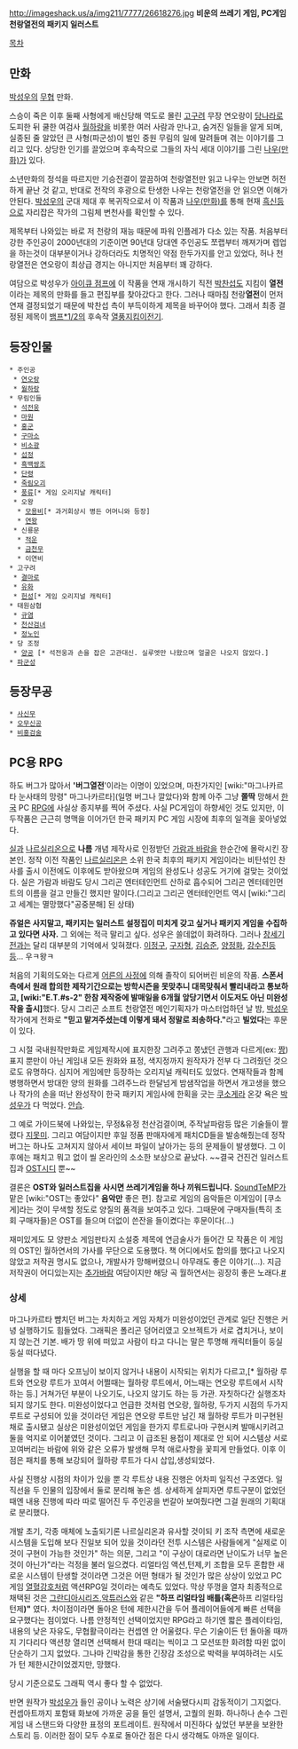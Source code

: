 http://imageshack.us/a/img211/7777/26618276.jpg
'''비운의 쓰레기 게임, PC게임 천랑열전의 패키지 일러스트''' 

[[목차]]

== 만화 ==
[[박성우]]의 [[무협]] 만화.

스승이 죽은 이후 둘째 사형에게 배신당해 역도로 몰린 [[고구려]] 무장 연오랑이 [[당]]나라로 도피한 뒤 쿨한 여검사 [[월하랑]]을 비롯한 여러 사람과 만나고, 숨겨진 일들을 알게 되며, 실종된 줄 알았던 큰 사형(파군성)이 벌인 중원 무림의 일에 말려들며 겪는 이야기를 그리고 있다. 상당한 인기를 끌었으며 후속작으로 그들의 자식 세대 이야기를 그린 [[나우(만화)]]가 있다. 

소년만화의 정석을 따르지만 기승전결이 깔끔하여 천랑열전만 읽고 나우는 안보면 허전하게 끝난 것 같고, 반대로 전작의 후광으로 탄생한 나우는 천랑열전을 안 읽으면 이해가 안된다.  [[박성우]]의 군대 제대 후 복귀작으로서 이 작품과 [[나우(만화)]]를 통해 현재 [[흑신]]등으로 자리잡은 작가의 그림체 변천사를 확인할 수 있다.

제목부터 나와있는 바로 저 천랑의 재능 때문에 파워 인플레가 다소 있는 작품. 처음부터 강한 주인공이 2000년대의 기준이면 90년대 당대엔 주인공도 쪼랩부터 깨져가며 렙업을 하는것이 대부분이거나 강하더라도 치명적인 약점 한두가지를 안고 있었다, 허나 천랑열전은 연오랑이 최상급 경지는 아니지만 처음부터 꽤 강하다. 

여담으로 박성우가 [[아이큐 점프]]에 이 작품을 연재 개시하기 직전 [[박찬섭]]도 지킴이 '''열전'''이라는 제목의 만화를 들고 편집부를 찾아갔다고 한다. 그러나 때마침 천랑'''열전'''이 먼저 연재 결정되었기 때문에 박찬섭 측이 부득이하게 제목을 바꾸어야 했다. 그래서 최종 결정된 제목이 [[뱀프*1/2]]의 후속작 [[열풍지킴이전기]].

== 등장인물 ==
 * 주인공
  * [[연오랑]]
  * [[월하랑]]
 * 무림인들
  * [[석전웅]]
  * [[마원]]
  * [[홍군]]
  * [[구마소]]
  * [[비소광]]
  * [[섭정]]
  * [[흑백쌍조]]
  * [[단령]]
  * [[죽림오괴]]
  * [[풍류]][* 게임 오리지날 캐릭터]
  * 오왕
   * [[모용비]][* 과거회상시 병든 어머니와 등장]
   * [[연왕]]
  * 신룡문
   * [[적운]]
   * [[금천무]]
   * 이연비
 * 고구려
  * [[결마로]]
  * [[유화]]
  * [[헌성]][* 게임 오리지널 캐릭터]
 * 태원삼협
  * [[규염]]
  * [[천산검녀]]
  * [[정노인]]
 * 당 조정
  * [[양공]] [* 석전웅과 손을 잡은 고관대신. 실루엣만 나왔으며 얼굴은 나오지 않았다.]
 * [[파군성]]
== 등장무공 ==
 * [[사신무]]
 * [[오무신공]]
 * [[비홍검술]]
== PC용 RPG ==
하도 버그가 많아서 ''''버그열전''''이라는 이명이 있었으며, 마찬가지인 [wiki:"마그나카르타 눈사태의 망령" 마그나카르타](일명 버그나 깔았다)와 함께 아주 그냥 '''쫄딱''' 망해서 [[한국]] PC [[RPG]]에 사실상 종지부를 찍어 주셨다. 사실 PC게임이 하향세인 것도 있지만, 이 두작품은 근근히 명맥을 이어가던 한국 패키지 PC 게임 시장에 최후의 일격을 꽂아넣었다. 

[[실]]과 [[나르실리온]]으로 '''나름''' 개념 제작사로 인정받던 [[가람과 바람]]을 한순간에 몰락시킨 장본인. 정작 이전 작품인 [[나르실리온]]은 소위 한국 최후의 패키지 게임이라는 비탄섞인 찬사를 출시 이전에도 이후에도 받아왔으며 게임의 완성도나 성공도 거기에 걸맞는 것이었다. 실은 가람과 바람도 당시 그리곤 엔터테인먼트 산하로 흡수되어 그리곤 엔터테인먼트의 이름을 걸고 만들긴 했지만 말이다.(그리고 그리곤 엔터테인먼트 역시 [wiki:"그리고 세계는 멸망했다"공중분해] 된 상태)

'''쥬얼은 사지말고, 패키지는 일러스트 설정집이 미치게 갖고 싶거나 패키지 게임을 수집하고 있다면 사자.''' 그 외에는 적극 말리고 싶다. 성우은 쓸데없이 화려하다. 그러나 [[창세기전]]과는 달리 대부분의 기억에서 잊혀졌다. [[이정구]], [[구자형]], [[김승준]], [[양정화]], [[강수진]]등등… 우ㅋ왕ㅋ
 
처음의 기획의도와는 다르게 [[어른의 사정]]에 의해 졸작이 되어버린 비운의 작품. '''스폰서측에서 원래 합의한 제작기간으로는 방학시즌을 못맞추니 대목맞춰서 빨리내라고 통보하고, [wiki:"E.T.#s-2" 한참 제작중에 발매일을 6개월 앞당기면서 이도저도 아닌 미완성작을 출시]'''했다. 당시 그리곤 소프트 천랑열전 메인기획자가 마스터업하던 날 밤, [[박성우]] 작가에게 전화로 '''"믿고 맡겨주셨는데 이렇게 돼서 정말로 죄송하다."'''라고 '''빌었다'''는 후문이 있다.

그 시절 국내원작만화로 게임제작시에 표지한장 그려주고 쫑냈던 관행과 다르게(ex: [[짱]]) 표지 뿐만이 아닌 게임내 모든 원화와 표정, 색지정까지 원작자가 전부 다 그려줬던 것으로도 유명하다. 심지어 게임에만 등장하는 오리지널 캐릭터도 있었다. 연재작들과 함께 병행하면서 방대한 양의 원화를 그려주느라 한달넘게 밤샘작업을 하면서 개고생을 했으나 작가의 손을 떠난 완성작이 한국 패키지 게임사에 한획을 긋는 [[쿠소게]]라 온갖 욕은 [[박성우]]가 다 먹었다. [[안습]].

그 예로 가이드북에 나와있는, 무정&유정 천산검결이며, 주작날파람등 많은 기술들이 짤렸다 [[지못미]]. 그리고 여담이지만 후일 정품 판매자에게 패치CD들을 발송해줬는데 정작 버그는 하나도 고쳐지지 않아서 세이브 파일이 날아가는 등의 문제들이 발생했다. 그 이 후에는 패치고 뭐고 없이 씰 온라인의 소소한 보상으로 끝났다. ~~결국 건진건 일러스트집과 [[OST]]시디 뿐~~

결론은 '''OST와 일러스트집을 사시면 쓰레기게임을 하나 끼워드립니다.''' [[SoundTeMP]]가 맡은 [wiki:"OST는 좋았다" '''음악만''' 좋은 편]. 참고로 게임의 음악들은 이게임이 [쿠소게]라는 것이 무색할 정도로 양질의 품격을 보여주고 있다. 그때문에 구매자들(특히 초회 구매자들)은 OST를 들으며 더없이 쓴잔을 들이켰다는 후문이다(…)

재미있게도 모 양판소 게임판타지 소설중 제목에 연금술사가 들어간 모 작품은 이 게임의 OST인 월하연서의 가사를 무단으로 도용했다. 책 어디에서도 합의를 했다고 나오지 않았고 저작권 명시도 없으나, 개발사가 망해버렸으니 아무래도 좋은 이야기(...). 지금 저작권이 어디있는지는 [[추가바람]] 여담이지만 해당 곡 월하연서는 굉장히 좋은 노래다.[http://mandong.pe.kr/50159083027 #]

=== 상세 ===
마그나카르타 뺨치던 버그는 차치하고 게임 자체가 미완성이었던 관계로 일단 진행은 커녕 실행하기도 힘들었다. 그래픽은 폴리곤 덩어리였고 오브젝트가 서로 겹치거나, 보이지 않는건 기본. 배가 땅 위에 떠있고 사람이 타고 다니는 말은 투명해 캐릭터들이 둥실둥실 떠다녔다.

실행을 할 때 마다 오프닝이 보이지 않거나 내용이 시작되는 위치가 다르고,[* 월하랑 루트와 연오랑 루트가 꼬여서 어쩔때는 월하랑 루트에서, 어느때는 연오랑 루트에서 시작하는 등.] 거쳐가던 부분이 나오기도, 나오지 않기도 하는 등 가관. 자칫하다간 실행조차 되지 않기도 한다. 미완성이었다고 언급한 것처럼 연오랑, 월하랑, 두가지 시점의 두가지 루트로 구성되어 있을 것이라던 게임은 연오랑 루트만 남긴 채 월하랑 루트가 미구현된 채로 출시됐고 실상은 미완성이었던 게임을 한가지 루트로나마 구현시켜 발매시키려고 둘을 억지로 이어붙였던 것이다. 그리고 이 급조된 용접이 제대로 안 되어 시스템상 서로 꼬여버리는 바람에 위와 같은 오류가 발생해 무척 애로사항을 꽃피게 만들었다. 이후 이 점은 패치를 통해 보강되어 월하랑 루트가 다시 삽입,생성되었다. 

사실 진행상 시점의 차이가 있을 뿐 각 루트상 내용 진행은 어차피 일직선 구조였다. 일직선을 두 인물의 입장에서 둘로 분리해 놓은 셈. 상세하게 살피자면 루트구분이 없었던 때엔 내용 진행에 따라 따로 떨어진 두 주인공을 번갈아 보여줬다면 그걸 원래의 기획대로 분리했다.

개발 초기, 각종 매체에 노출되기론 나르실리온과 유사할 것이되 키 조작 측면에 새로운 시스템을 도입해 보다 진일보 되어 있을 것이라던 전투 시스템은 사람들에게 "실제로 이것이 구현이 가능한 것인가" 하는 의문, 그리고 "이 구상이 대로라면 난이도가 너무 높은것이 아닌가"라는 걱정을 불러 일으켰다. 리얼타임 액션,턴제,키 조합을 모두 혼합한 새로운 시스템이 탄생할 것이라면 그것은 어떤 형태가 될 것인가 많은 상상이 있었고 PC게임 [[열혈강호]]처럼 액션RPG일 것이라는 예측도 있었다. 막상 뚜껑을 열자 최종적으로 채택된 것은 [[그란디아]]시리즈,[[악튜러스]]와 같은 '''"하프 리얼타임 배틀(혹은 '''하프 리얼타임 턴제''')"''' 였다. 차이점이라면 돌아온 턴에 제한시간을 두어 플레이어들에게 빠른 선택을 요구했다는 점이었다. 나름 안정적인 선택이었지만 RPG라고 하기엔 짧은 플레이타임, 내용의 낮은 자유도, 무협활극이라는 컨셉엔 안 어울렸다. 무슨 기술이든 턴 돌아올 때까지 기다리다 액션창 열리면 선택해서 한대 때리는 씩이고 그 모션또한 화려함 따윈 없이 단순하기 그지 없었다. 그나마 긴박감을 통한 긴장감 조성으로 박력을 부여하려는 시도가 턴 제한시간이었겠지만, 망했다.

당시 기준으로도 그래픽 역시 좋다 할 수 없었다.

반면 원작가 [[박성우]]가 들인 공이나 노력은 상기에 서술됐다시피 감동적이기 그지없다. 컨셉아트까지 포함돼 화보에 가까운 공을 들인 설명서, 고퀄의 원화. 하나하나 손수 그린 게임 내 스탠드와 다양한 표정의 포트레이트. 원작에서 미진하다 싶었던 부분을 보완한 스토리 등. 이러한 점이 모두 수포로 돌아간 점은 다시 생각해도 아까운 일이다.
